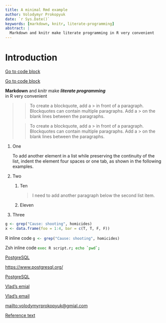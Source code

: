 ```yaml
---
title: A minimal Rmd example
author: Volodymyr Prokopyuk
date: `r Sys.Date()`
keywords: [markdown, knitr, literate-programming]
abstract: |
  Markdown and knitr make literate programming in R very convenient
---
```


# Introduction

[Go to code block](#code-block)

[Go to code block]

**Markdown** and *knitr* make ***literate programming***\
in R very convenient

> > To create a blockquote, add a > in front of a paragraph. Blockquotes can contain
    multiple paragraphs. Add a > on the blank lines between the paragraphs.
>
> > To create a blockquote, add a > in front of a paragraph. Blockquotes can contain
    multiple paragraphs. Add a > on the blank lines between the paragraphs.

1. One

   To add another element in a list while preserving the continuity of the list, indent
   the element four spaces or one tab, as shown in the following examples.

1. Two
    1. Ten

       > I need to add another paragraph below the second list item.

    1. Eleven
1. Three

<div id="code-block"/>

```.r
g <- grep("Cause: shooting", homicides)
x <- data.frame(foo = 1:4, bar = c(T, T, F, F))
```

R inline code `g <- grep("Cause: shooting", homicides)`{.r}

Zsh inline code ``exec R script.r; echo `pwd`;``{.zsh}

<!-- ![Face](/home/vlad/.face) -->

<!-- ![Face] -->

[Face]: /home/vlad/.face

[PostgreSQL](https://www.postgresql.org/)

<https://www.postgresql.org/>

[PostgreSQL]

[PostgreSQL]: https://www.postgresql.org/

[Vlad's emial](mailto:volodymyrprokopyuk@gmial.com)

[Vlad's email]

[Vlad's email]: mailto:volodymyrprokopyuk@gmial.com

<mailto:volodymyrprokopyuk@gmial.com>

[Go to code block]: #code-block

[Reference text][reference-label]

[reference-label]: https://www.postgresql.org/
